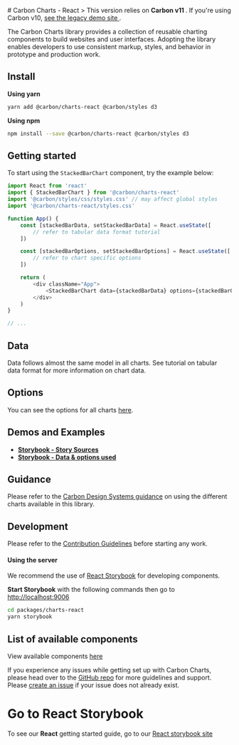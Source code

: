 
<Meta title="Docs/Getting Started/React" /># Carbon Charts - React > This version relies on <b>
	Carbon v11
</b>. If you're using Carbon v10, <a
	href="https://carbon-charts-0x.netlify.app"
	target="_blank"
	rel="noreferrer">
	see the legacy demo site
</a>.

The Carbon Charts library provides a collection of reusable charting components to build websites
and user interfaces. Adopting the library enables developers to use consistent markup, styles, and
behavior in prototype and production work.

## Install

**Using yarn**

```bash
yarn add @carbon/charts-react @carbon/styles d3
```

**Using npm**

```bash
npm install --save @carbon/charts-react @carbon/styles d3
```

## Getting started

To start using the `StackedBarChart` component, try the example below:

```ts
import React from 'react'
import { StackedBarChart } from '@carbon/charts-react'
import '@carbon/styles/css/styles.css' // may affect global styles
import '@carbon/charts-react/styles.css'

function App() {
	const [stackedBarData, setStackedBarData] = React.useState([
		// refer to tabular data format tutorial
	])

	const [stackedBarOptions, setStackedBarOptions] = React.useState([
		// refer to chart specific options
	])

	return (
		<div className="App">
			<StackedBarChart data={stackedBarData} options={stackedBarOptions} />
		</div>
	)
}

// ...
```

## Data

Data follows almost the same model in all charts. See tutorial on tabular data format for more
information on chart data.

## Options

You can see the options for all charts
[here](https://charts.carbondesignsystem.com/documentation/modules/_interfaces_charts_.html).

## Demos and Examples

- **[Storybook - Story Sources](https://github.com/carbon-design-system/carbon-charts/tree/master/packages/charts-react/stories)**
- **[Storybook - Data & options used](https://github.com/carbon-design-system/carbon-charts/tree/master/packages/charts/demo/data)**

## Guidance

Please refer to the
[Carbon Design Systems guidance](https://www.carbondesignsystem.com/data-visualization/chart-types)
on using the different charts available in this library.

## Development

Please refer to the
[Contribution Guidelines](https://github.com/carbon-design-system/carbon-charts/blob/master/CONTRIBUTING.md)
before starting any work.

#### Using the server

We recommend the use of
[React Storybook](https://github.com/storybookjs/storybook/tree/next/app/charts-react) for
developing components.

**Start Storybook** with the following commands then go to
[http://localhost:9006](http://localhost:9006)

```bash
cd packages/charts-react
yarn storybook
```

## List of available components

View available components
[here](https://github.com/carbon-design-system/carbon-charts#component-status)

If you experience any issues while getting set up with Carbon Charts, please head over to the
[GitHub repo](https://github.com/carbon-design-system/carbon-charts) for more guidelines and
support. Please [create an issue](https://github.com/carbon-design-system/carbon-charts/issues) if
your issue does not already exist.

# Go to React Storybook

To see our **React** getting started guide, go to our
[React storybook site](https://charts.carbondesignsystem.com/react/?path=/story/docs-getting-started--instructions)
